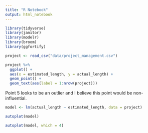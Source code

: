 ```yaml
---
title: "R Notebook"
output: html_notebook
---
```


```r
library(tidyverse)
library(janitor)
library(modelr)
library(broom)
library(ggfortify)
```

```r
project <- read_csv("data/project_management.csv")
```

```r
project %>%
  ggplot() +
  aes(x = estimated_length, y = actual_length) +
  geom_point() +
  geom_text(aes(label = 1:nrow(project)))
```

Point 5 looks to be an outlier and I believe this point would be non-influential.

```r
model <- lm(actual_length ~ estimated_length, data = project)
```

```r
autoplot(model)
```


```r
autoplot(model, which = 4)
```

```r

```

